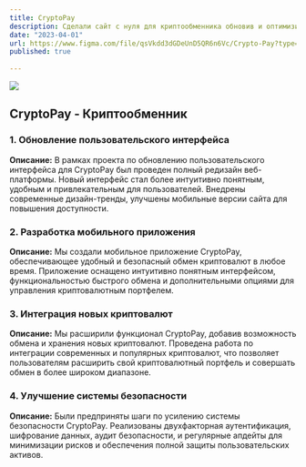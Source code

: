 ```yaml
---
title: CryptoPay
description: Сделали сайт с нуля для криптообменника обновив и оптимизировав прошлый их вариант
date: "2023-04-01"
url: https://www.figma.com/file/qsVkdd3dGDeUnD5QR6n6Vc/Crypto-Pay?type=design&node-id=0-1&mode=design&t=Z8b8XHONxzmfwcz5-0
published: true
  
---
```



[![](/cryptopay.png)](https://www.figma.com/file/qsVkdd3dGDeUnD5QR6n6Vc/Crypto-Pay?type=design&node-id=0-1&mode=design&t=Z8b8XHONxzmfwcz5-0)

## CryptoPay - Криптообменник

### 1. Обновление пользовательского интерфейса

**Описание:**
В рамках проекта по обновлению пользовательского интерфейса для CryptoPay был проведен полный редизайн веб-платформы. Новый интерфейс стал более интуитивно понятным, удобным и привлекательным для пользователей. Внедрены современные дизайн-тренды, улучшены мобильные версии сайта для повышения доступности.

### 2. Разработка мобильного приложения

**Описание:**
Мы создали мобильное приложение CryptoPay, обеспечивающее удобный и безопасный обмен криптовалют в любое время. Приложение оснащено интуитивно понятным интерфейсом, функциональностью быстрого обмена и дополнительными опциями для управления криптовалютным портфелем.

### 3. Интеграция новых криптовалют

**Описание:**
Мы расширили функционал CryptoPay, добавив возможность обмена и хранения новых криптовалют. Проведена работа по интеграции современных и популярных криптовалют, что позволяет пользователям расширить свой криптовалютный портфель и совершать обмен в более широком диапазоне.

### 4. Улучшение системы безопасности

**Описание:**
Были предприняты шаги по усилению системы безопасности CryptoPay. Реализованы двухфакторная аутентификация, шифрование данных, аудит безопасности, и регулярные апдейты для минимизации рисков и обеспечения полной защиты пользовательских активов.
